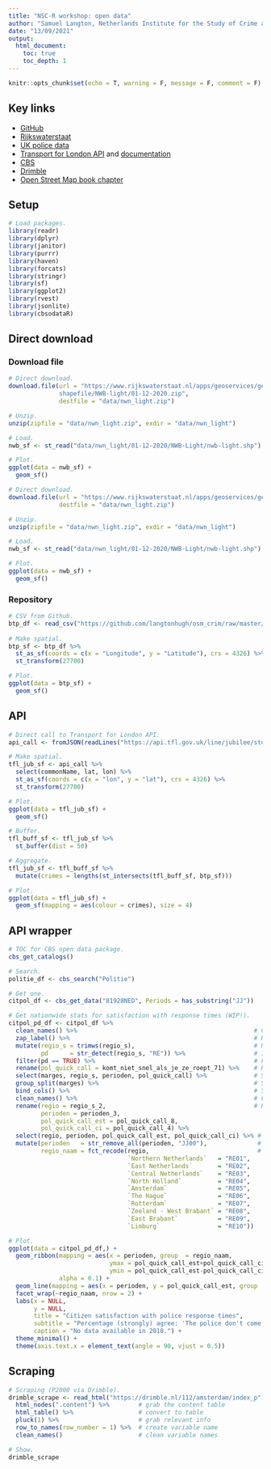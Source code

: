```yaml
---
title: "NSC-R workshop: open data"
author: "Samuel Langton, Netherlands Institute for the Study of Crime and Law Enforcement"
date: "13/09/2021"
output:
  html_document:
    toc: true
    toc_depth: 1
---
```


```r
knitr::opts_chunk$set(echo = T, warning = F, message = F, comment = F)
```

## Key links

- [GitHub](https://github.com/langtonhugh/opendata_nscr)
- [Rijkswaterstaat](https://www.rijkswaterstaat.nl/apps/geoservices/geodata/dmc/nwb-wegen/geogegevens/shapefile)
- [UK police data](https://data.police.uk/)
- [Transport for London API](https://api.tfl.gov.uk/) and [documentation](http://content.tfl.gov.uk/example-api-requests.pdf)
- [CBS](https://www.cbs.nl/en-gb/onze-diensten/open-data/statline-as-open-data/quick-start-guide)
- [Drimble](https://drimble.nl/112/amsterdam/index_p)
- [Open Street Map book chapter](https://osf.io/a96y7)

## Setup

```r
# Load packages.
library(readr)
library(dplyr)
library(janitor)
library(purrr)
library(haven)
library(forcats)
library(stringr)
library(sf)
library(ggplot2)
library(rvest)
library(jsonlite)
library(cbsodataR)
```

## Direct download

### Download file

```r
# Direct download.
download.file(url = "https://www.rijkswaterstaat.nl/apps/geoservices/geodata/dmc/nwb-wegen/geogegevens/
              shapefile/NWB-light/01-12-2020.zip",
              destfile = "data/nwn_light.zip")

# Unzip.
unzip(zipfile = "data/nwn_light.zip", exdir = "data/nwn_light")

# Load.
nwb_sf <- st_read("data/nwn_light/01-12-2020/NWB-Light/nwb-light.shp")

# Plot.
ggplot(data = nwb_sf) +
  geom_sf()
```

```r
# Direct download.
download.file(url = "https://www.rijkswaterstaat.nl/apps/geoservices/geodata/dmc/nwb-wegen/geogegevens/shapefile/NWB-light/01-12-2020.zip",
              destfile = "data/nwn_light.zip")

# Unzip.
unzip(zipfile = "data/nwn_light.zip", exdir = "data/nwn_light")

# Load.
nwb_sf <- st_read("data/nwn_light/01-12-2020/NWB-Light/nwb-light.shp")

# Plot.
ggplot(data = nwb_sf) +
  geom_sf()
```

### Repository

```r
# CSV from Github.
btp_df <- read_csv("https://github.com/langtonhugh/osm_crim/raw/master/data/2020-01-btp-street.csv")
                          
# Make spatial.
btp_sf <- btp_df %>% 
  st_as_sf(coords = c(x = "Longitude", y = "Latitude"), crs = 4326) %>% 
  st_transform(27700)

# Plot.
ggplot(data = btp_sf) +
  geom_sf()
```

## API

```r
# Direct call to Transport for London API.
api_call <- fromJSON(readLines("https://api.tfl.gov.uk/line/jubilee/stoppoints"))

# Make spatial.
tfl_jub_sf <- api_call %>% 
  select(commonName, lat, lon) %>% 
  st_as_sf(coords = c(x = "lon", y = "lat"), crs = 4326) %>% 
  st_transform(27700)

# Plot.
ggplot(data = tfl_jub_sf) +
  geom_sf()

# Buffer.
tfl_buff_sf <- tfl_jub_sf %>% 
  st_buffer(dist = 50)

# Aggregate.
tfl_jub_sf <- tfl_buff_sf %>% 
  mutate(crimes = lengths(st_intersects(tfl_buff_sf, btp_sf)))

# Plot.
ggplot(data = tfl_jub_sf) +
  geom_sf(mapping = aes(colour = crimes), size = 4)
```

## API wrapper

```r
# TOC for CBS open data package.
cbs_get_catalogs()

# Search.
politie_df <- cbs_search("Politie")

# Get one.
citpol_df <- cbs_get_data("81928NED", Periods = has_substring("JJ"))

# Get nationwide stats for satisfaction with response times (WIP!).
citpol_pd_df <- citpol_df %>% 
  clean_names() %>%                                                 # Clean var names
  zap_label() %>%                                                   # Remove SPSS names
  mutate(regio_s = trimws(regio_s),                                 # Remove whitespace
         pd      = str_detect(regio_s, "RE")) %>%                   # ID regions
  filter(pd == TRUE) %>%                                            # Filter only regions
  rename(pol_quick_call = komt_niet_snel_als_je_ze_roept_71) %>%    # Rename var
  select(marges, regio_s, perioden, pol_quick_call) %>%             # Subset vars needed
  group_split(marges) %>%                                           # Split stats up
  bind_cols() %>%                                                   # Stick back
  clean_names() %>%                                                 # Clean var names
  rename(regio = regio_s_2,                                         # Renames
         perioden = perioden_3,
         pol_quick_call_est = pol_quick_call_8,
         pol_quick_call_ci = pol_quick_call_4) %>% 
  select(regio, perioden, pol_quick_call_est, pol_quick_call_ci) %>% # Subset new vars
  mutate(perioden   = str_remove_all(perioden, "JJ00"),              # Keep only year 
         regio_naam = fct_recode(regio,                              # Recode to names
                                 `Northern Netherlands`   = "RE01",
                                 `East Netherlands`       = "RE02",
                                 `Central Netherlands`    = "RE03",
                                 `North Holland`          = "RE04",
                                 `Amsterdam`              = "RE05",
                                 `The Hague`              = "RE06",
                                 `Rotterdam`              = "RE07",
                                 `Zeeland - West Brabant` = "RE08",
                                 `East Brabant`           = "RE09",
                                 `Limburg`                = "RE10"))

# Plot.
ggplot(data = citpol_pd_df,) + 
  geom_ribbon(mapping = aes(x = perioden, group  = regio_naam,
                            ymax = pol_quick_call_est+pol_quick_call_ci,
                            ymin = pol_quick_call_est-pol_quick_call_ci),
              alpha = 0.1) +
  geom_line(mapping = aes(x = perioden, y = pol_quick_call_est, group  = regio_naam)) +
  facet_wrap(~regio_naam, nrow = 2) +
  labs(x = NULL,
       y = NULL,
       title = "Citizen satisfaction with police response times",
       subtitle = "Percentage (strongly) agree: 'The police don't come quickly when you call them'",
       caption = "No data available in 2018.") +
  theme_minimal() +
  theme(axis.text.x = element_text(angle = 90, vjust = 0.5))
```

## Scraping

```r
# Scraping (P2000 via Drimble).
drimble_scrape <- read_html("https://drimble.nl/112/amsterdam/index_p") %>%   # read in page
  html_nodes(".content") %>%        # grab the content table
  html_table() %>%                  # convert to table
  pluck(1) %>%                      # grab relevant info
  row_to_names(row_number = 1) %>%  # create variable name
  clean_names()                     # clean variable names

# Show.
drimble_scrape
```


